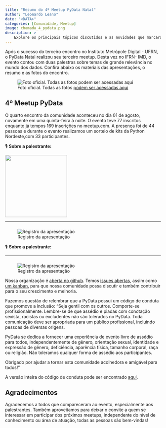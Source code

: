 ```yaml
---
title: "Resumo do 4º Meetup PyData Natal"
author: "Leonardo Leano"
date: "<DATA>"
categories: [Comunidade, Meetup]
image: chamada_4_pydata.png
description: >
    Explore os principais tópicos discutidos e as novidades que marcaram o segundo encontro da comunidade PyData Natal.
---
```


Após o sucesso do terceiro encontro no Instituto Metrópole Digital - UFRN, o PyData Natal realizou seu terceiro meetup.
Desta vez no IFRN- IMD, o evento contou com duas palestras sobre temas de grande relevância no mundo dos dados.
Confira abaixo os materiais das apresentações, o resumo e as fotos do encontro.

![Foto oficial. Todas as fotos [podem ser acessadas aqui](<LINK DAS FOTOS>)](<IMAGEM>)

## 4º Meetup PyData

O quarto encontro da comunidade aconteceu no dia 01 de agosto, novamente em uma quinta-feira 
à noite. O evento teve 77 inscritos enquanto já tempos 169 inscrições no meetup.com. A presença foi de 44 pessoas e durante o evento realizamos um sorteio de kits da Python Nordeste,com 33 participantes.

🎙️ **Sobre a palestrante:**

<img src="<IMAGEM>" width="200">
[<NOME DO PALESTRANTE>](<LINK DE CONTATO>)

<DESCRICAO DO PALESTRANTE>

---

### <TITULO>

<DESCRICAO>

![Registro da apresentação](<IMAGEM>)


🎙️ **Sobre a palestrante:**

[<NOME DO PALESTRANTE>](<LINK DE CONTATO>)

<DESCRICAO DO PALESTRANTE>

---

### <TITULO>

<DESCRICAO>

![Registro da apresentação](<IMAGEM>)


Nossa organização é [aberta no github](https://github.com/PyData-Natal). 
Temos [issues abertas](https://github.com/PyData-Natal/organizacao), assim como [um kanban](https://github.com/orgs/PyData-Natal/projects/1), para que nossa comunidade possa discutir e também
contribuir para o seu crescimento e melhoria.

Fazemos questão de relembrar que a PyData possui um código de conduta que promove a inclusão:
"Seja gentil com os outros. Comporte-se profissionalmente. Lembre-se de que assédio e piadas com conotação sexista, racistas ou excludentes não são tolerados no PyData.
Toda comunicação deve ser apropriada para um público profissional, incluindo pessoas de diversas origens.

PyData se dedica a fornecer uma experiência de evento livre de assédio para todos, independentemente de gênero, orientação sexual, identidade e expressão de gênero, deficiência, aparência física, tamanho corporal, raça ou religião. Não toleramos qualquer forma de assédio aos participantes.

Obrigado por ajudar a tornar esta comunidade acolhedora e amigável para todos!"

A versão inteira do código de conduta pode ser encontrado [aqui](https://pydata.org/code-of-conduct/).

## Agradecimentos

Agradecemos a todos que compareceram ao evento, especialmente aos palestrantes. Também aproveitamos para deixar o convite 
a quem se interessar em participar dos próximos meetups, independente do nível de conhecimento ou área de atuação, todas as pessoas são bem-vindas!
